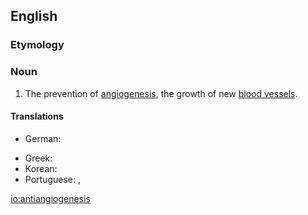 ==English==

===Etymology===
{{prefix|anti|angiogenesis|lang=en}}

===Noun===
{{en-noun|-}}

# {{label|en|medicine}} The prevention of [[angiogenesis]], the growth of new [[blood vessel]]s.

====Translations====
{{trans-top|prevention of angiogenesis}}
* German: {{t|de|Antiangiogenese|f}}
{{trans-mid}}
* Greek: {{t+|el|αντιαγγειογένεση|f|sc=Grek}}
* Korean: {{t|ko|항혈관형성|tr=hanghyeolgwanhyeongseong}}
* Portuguese: {{t|pt|antiangiogénese|f}} {{qualifier|Portugal}}, {{t|pt|antiangiogênese|f}} {{qualifier|Brazil}}
{{trans-bottom}}

[[io:antiangiogenesis]]